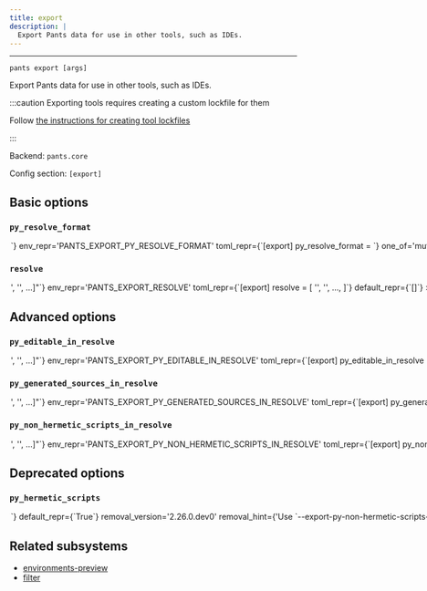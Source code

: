 ```yaml
---
title: export
description: |
  Export Pants data for use in other tools, such as IDEs.
---
```



---

```
pants export [args]
```

Export Pants data for use in other tools, such as IDEs.

:::caution Exporting tools requires creating a custom lockfile for them

Follow [the instructions for creating tool lockfiles](../../docs/python/overview/lockfiles#lockfiles-for-tools)

:::

Backend: <span className="color--primary">`pants.core`</span>

Config section: <span className="color--primary">`[export]`</span>

<span className={styles.options}>

## Basic options

### `py_resolve_format`

<Option
  cli_repr={`--export-py-resolve-format=<PythonResolveExportFormat>`}
  env_repr='PANTS_EXPORT_PY_RESOLVE_FORMAT'
  toml_repr={`[export]
py_resolve_format = <PythonResolveExportFormat>`}
  one_of='mutable_virtualenv, symlinked_immutable_virtualenv'
  default_repr={`mutable_virtualenv`}
>

Export Python resolves using this format. Options are:

- `mutable_virtualenv`: Export a standalone mutable virtualenv that you can
  further modify.
- `symlinked_immutable_virtualenv`: Export a symlink into a cached Python virtualenv.
  This virtualenv will have no pip binary, and will be immutable. Any attempt to
  modify it will corrupt the cache! It may, however, take significantly less time
  to export than a standalone, mutable virtualenv.

</Option>

### `resolve`

<Option
  cli_repr={`--export-resolve="['<str>', '<str>', ...]"`}
  env_repr='PANTS_EXPORT_RESOLVE'
  toml_repr={`[export]
resolve = [
    '<str>',
    '<str>',
    ...,
]`}
  default_repr={`[]`}
>

Export the specified resolve(s). The export format is backend-specific, e.g., Python resolves are exported as virtualenvs.

</Option>

## Advanced options

### `py_editable_in_resolve`

<Option
  cli_repr={`--export-py-editable-in-resolve="['<str>', '<str>', ...]"`}
  env_repr='PANTS_EXPORT_PY_EDITABLE_IN_RESOLVE'
  toml_repr={`[export]
py_editable_in_resolve = [
    '<str>',
    '<str>',
    ...,
]`}
  default_repr={`[]`}
>

When exporting a mutable virtualenv for a resolve, do PEP-660 editable installs of all `python_distribution` targets that own code in the exported resolve.

If a resolve name is not in this list, `python_distribution` targets will not be installed in the virtualenv. This defaults to an empty list for backwards compatibility and to prevent unnecessary work to generate and install the PEP-660 editable wheels.

This only applies when `[python].enable_resolves` is true and when exporting a `mutable_virtualenv` (`symlinked_immutable_virtualenv` exports are not &#x22;full&#x22; virtualenvs because they must not be edited, and do not include `pip`).

</Option>

### `py_generated_sources_in_resolve`

<Option
  cli_repr={`--export-py-generated-sources-in-resolve="['<str>', '<str>', ...]"`}
  env_repr='PANTS_EXPORT_PY_GENERATED_SOURCES_IN_RESOLVE'
  toml_repr={`[export]
py_generated_sources_in_resolve = [
    '<str>',
    '<str>',
    ...,
]`}
  default_repr={`[]`}
>

When exporting a mutable virtualenv for a resolve listed in this option, generate sources which result from code generation (for example, the `protobuf_sources` and `thrift_sources` target types) into the mutable virtualenv exported for that resolve. Generated sources will be placed in the appropriate location within the site-packages directory of the mutable virtualenv.

</Option>

### `py_non_hermetic_scripts_in_resolve`

<Option
  cli_repr={`--export-py-non-hermetic-scripts-in-resolve="['<str>', '<str>', ...]"`}
  env_repr='PANTS_EXPORT_PY_NON_HERMETIC_SCRIPTS_IN_RESOLVE'
  toml_repr={`[export]
py_non_hermetic_scripts_in_resolve = [
    '<str>',
    '<str>',
    ...,
]`}
  default_repr={`[]`}
>

When exporting a mutable virtualenv for a resolve listed in this option, by default console script shebang lines will be made &#x22;hermetic&#x22;. Specifically, the shebang of hermetic console scripts will uses the python args `-sE` where:

- `-s` skips inclusion of the user site-packages directory,
- `-E` ignores all `PYTHON*` env vars like `PYTHONPATH`.

If you need &#x22;non-hermetic&#x22; scripts for a partcular resolve, then add that resolve&#x27;s name to this option. This will allow simple python shebangs that respect vars like `PYTHONPATH`, which, for example, will allow IDEs like PyCharm to inject its debugger, coverage, or other IDE-specific libs when running a script.

This only applies when when exporting a `mutable_virtualenv` (`symlinked_immutable_virtualenv` exports are not &#x22;full&#x22; virtualenvs because they are used internally by pants itself. Pants requires hermetic scripts to provide its reproduciblity guarantee, fine-grained caching, and other features).

</Option>

## Deprecated options

### `py_hermetic_scripts`

<Option
  cli_repr={`--[no-]export-py-hermetic-scripts`}
  env_repr='PANTS_EXPORT_PY_HERMETIC_SCRIPTS'
  toml_repr={`[export]
py_hermetic_scripts = <bool>`}
  default_repr={`True`}
  removal_version='2.26.0.dev0'
  removal_hint={'Use `--export-py-non-hermetic-scripts-in-resolve` instead.'}
>

When exporting a mutable virtualenv for a resolve, by default modify console script shebang lines to make them &#x22;hermetic&#x22;. The shebang of hermetic console scripts uses the python args: `-sE`:

- `-s` skips inclusion of the user site-packages directory,
- `-E` ignores all `PYTHON*` env vars like `PYTHONPATH`.

Set this to false if you need non-hermetic scripts with simple python shebangs that respect vars like `PYTHONPATH`, to, for example, allow IDEs like PyCharm to inject its debugger, coverage, or other IDE-specific libs when running a script.

This only applies when when exporting a `mutable_virtualenv` (`symlinked_immutable_virtualenv` exports are not &#x22;full&#x22; virtualenvs because they are used internally by pants itself. Pants requires hermetic scripts to provide its reproduciblity guarantee, fine-grained caching, and other features).

</Option>

## Related subsystems

- [environments-preview](../subsystems/environments-preview.mdx)
- [filter](../subsystems/filter.mdx)

</span>
